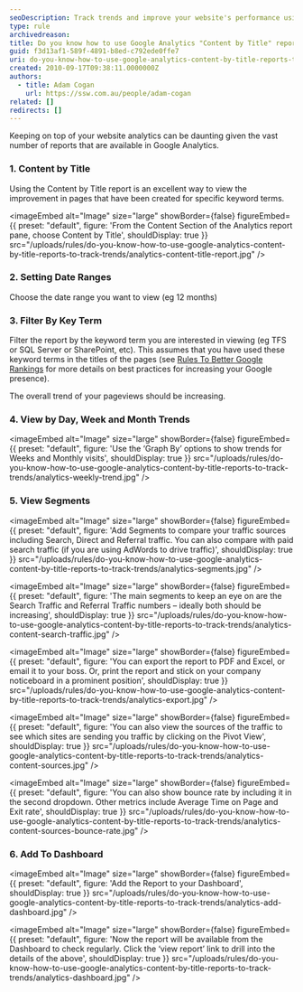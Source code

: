```yaml
---
seoDescription: Track trends and improve your website's performance using Google Analytics' Content by Title reports, filtering by keyword terms, and analyzing day-to-day, weekly, and monthly views.
type: rule
archivedreason:
title: Do you know how to use Google Analytics "Content by Title" reports to track Trends?
guid: f3d13af1-589f-4891-b8ed-c792ede0ffe7
uri: do-you-know-how-to-use-google-analytics-content-by-title-reports-to-track-trends
created: 2010-09-17T09:38:11.0000000Z
authors:
  - title: Adam Cogan
    url: https://ssw.com.au/people/adam-cogan
related: []
redirects: []
---
```


Keeping on top of your website analytics can be daunting given the vast number of reports that are available in Google Analytics.
### 1. Content by Title

Using the Content by Title report is an excellent way to view the improvement in pages that have been created for specific keyword terms.


<imageEmbed
  alt="Image"
  size="large"
  showBorder={false}
  figureEmbed={{
    preset: "default",
    figure: 'From the Content Section of the Analytics report pane, choose Content by Title',
    shouldDisplay: true
  }}
  src="/uploads/rules/do-you-know-how-to-use-google-analytics-content-by-title-reports-to-track-trends/analytics-content-title-report.jpg"
/>

### 2. Setting Date Ranges

Choose the date range you want to view (eg 12 months)

### 3. Filter By Key Term

Filter the report by the keyword term you are interested in viewing (eg TFS or SQL Server or SharePoint, etc). This assumes that you have used these keyword terms in the titles of the pages (see [Rules To Better Google Rankings](/rules-to-better-google-rankings) for more details on best practices for increasing your Google presence).

The overall trend of your pageviews should be increasing.

### 4. View by Day, Week and Month Trends


<imageEmbed
  alt="Image"
  size="large"
  showBorder={false}
  figureEmbed={{
    preset: "default",
    figure: 'Use the ‘Graph By’ options to show trends for Weeks and Monthly visits',
    shouldDisplay: true
  }}
  src="/uploads/rules/do-you-know-how-to-use-google-analytics-content-by-title-reports-to-track-trends/analytics-weekly-trend.jpg"
/>

### 5. View Segments


<imageEmbed
  alt="Image"
  size="large"
  showBorder={false}
  figureEmbed={{
    preset: "default",
    figure: 'Add Segments to compare your traffic sources including Search, Direct and Referral traffic. You can also compare with paid search traffic (if you are using AdWords to drive traffic)',
    shouldDisplay: true
  }}
  src="/uploads/rules/do-you-know-how-to-use-google-analytics-content-by-title-reports-to-track-trends/analytics-segments.jpg"
/>


<imageEmbed
  alt="Image"
  size="large"
  showBorder={false}
  figureEmbed={{
    preset: "default",
    figure: 'The main segments to keep an eye on are the Search Traffic and Referral Traffic numbers – ideally both should be increasing',
    shouldDisplay: true
  }}
  src="/uploads/rules/do-you-know-how-to-use-google-analytics-content-by-title-reports-to-track-trends/analytics-content-search-traffic.jpg"
/>


<imageEmbed
  alt="Image"
  size="large"
  showBorder={false}
  figureEmbed={{
    preset: "default",
    figure: 'You can export the report to PDF and Excel, or email it to your boss. Or, print the report and stick on your company noticeboard in a prominent position',
    shouldDisplay: true
  }}
  src="/uploads/rules/do-you-know-how-to-use-google-analytics-content-by-title-reports-to-track-trends/analytics-export.jpg"
/>


<imageEmbed
  alt="Image"
  size="large"
  showBorder={false}
  figureEmbed={{
    preset: "default",
    figure: 'You can also view the sources of the traffic to see which sites are sending you traffic by clicking on the Pivot View',
    shouldDisplay: true
  }}
  src="/uploads/rules/do-you-know-how-to-use-google-analytics-content-by-title-reports-to-track-trends/analytics-content-sources.jpg"
/>


<imageEmbed
  alt="Image"
  size="large"
  showBorder={false}
  figureEmbed={{
    preset: "default",
    figure: 'You can also show bounce rate by including it in the second dropdown. Other metrics include Average Time on Page and Exit rate',
    shouldDisplay: true
  }}
  src="/uploads/rules/do-you-know-how-to-use-google-analytics-content-by-title-reports-to-track-trends/analytics-content-sources-bounce-rate.jpg"
/>

### 6. Add To Dashboard


<imageEmbed
  alt="Image"
  size="large"
  showBorder={false}
  figureEmbed={{
    preset: "default",
    figure: 'Add the Report to your Dashboard',
    shouldDisplay: true
  }}
  src="/uploads/rules/do-you-know-how-to-use-google-analytics-content-by-title-reports-to-track-trends/analytics-add-dashboard.jpg"
/>


<imageEmbed
  alt="Image"
  size="large"
  showBorder={false}
  figureEmbed={{
    preset: "default",
    figure: 'Now the report will be available from the Dashboard to check regularly. Click the ‘view report’ link to drill into the details of the above',
    shouldDisplay: true
  }}
  src="/uploads/rules/do-you-know-how-to-use-google-analytics-content-by-title-reports-to-track-trends/analytics-dashboard.jpg"
/>